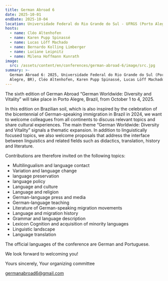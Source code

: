 ```yaml
---
title: German Abroad 6
date: 2025-10-01
endDate: 2025-10-04
location: Universidade Federal do Rio Grande do Sul - UFRGS (Porto Alegre, Brasilien)
hosts:
  - name: Cléo Altenhofen
  - name: Karen Pupp Spinassé
  - name: Lucas Löff Machado
  - name: Bernardo Kolling Limberger
  - name: Luciane Leipnitz
  - name: Milena Hoffmann Kunrath
image:
  src: /assets/content/en/conferences/german-abroad-6/image/src.jpg
summary: >-
  German Abroad 6: 2025, Universidade Federal do Rio Grande do Sul (Porto
  Alegre, BR), Cléo Altenhofen, Karen Pupp Spinassé, Lucas Löff Machado
---
```

The sixth edition of German Abroad “German Worldwide: Diversity and Vitality” will take place in Porto Alegre, Brazil, from October 1 to 4, 2025.

In this edition on Brazilian soil, which is also inspired by the celebration of the bicentennial of German-speaking immigration in Brazil in 2024, we want to welcome colleagues from all continents to discuss relevant topics and share cultural experiences. The main theme “German Worldwide: Diversity and Vitality” signals a thematic expansion. In addition to linguistically focused topics, we also welcome proposals that address the interface between linguistics and related fields such as didactics, translation, history and literature.

Contributions are therefore invited on the following topics:

* Multilingualism and language contact
* Variation and language change
* language preservation
* language policy
* Language and culture
* Language and religion
* German-language press and media
* German-language teaching
* Literature of German-speaking migration movements
* Language and migration history
* Grammar and language description
* Lexicon Cognition and acquisition of minority languages
* Linguistic landscape
* Language translation

The official languages of the conference are German and Portuguese.

We look forward to welcoming you!

Yours sincerely, Your organizing committee

[germanabroad6@gmail.com](mailto:germanabroad6@gmail.com)
